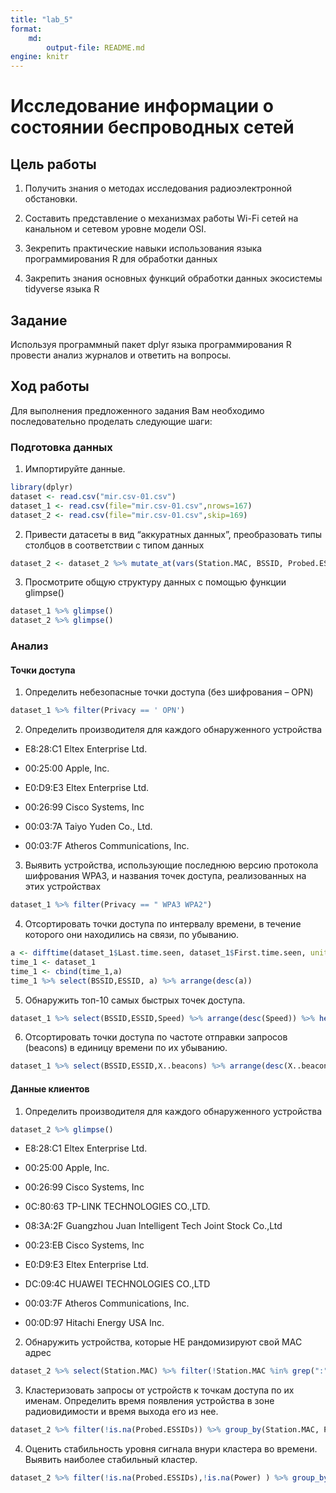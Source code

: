 ---
title: "lab_5"
format: 
    md:
        output-file: README.md
engine: knitr
---

# Исследование информации о состоянии беспроводных сетей

## Цель работы

1.  Получить знания о методах исследования радиоэлектронной обстановки.

2.  Составить представление о механизмах работы Wi-Fi сетей на канальном и сетевом уровне модели OSI.

3.  Зекрепить практические навыки использования языка программирования R для обработки данных

4.  Закрепить знания основных функций обработки данных экосистемы tidyverse языка R

## Задание

Используя программный пакет dplyr языка программирования R провести анализ журналов и ответить на вопросы.

## Ход работы

Для выполнения предложенного задания Вам необходимо последовательно проделать следующие шаги:

### Подготовка данных

1.  Импортируйте данные.

```{r}
library(dplyr)
dataset <- read.csv("mir.csv-01.csv")
dataset_1 <- read.csv(file="mir.csv-01.csv",nrows=167)
dataset_2 <- read.csv(file="mir.csv-01.csv",skip=169)
```

2.  Привести датасеты в вид "аккуратных данных", преобразовать типы столбцов в соответствии с типом данных

```{r}
dataset_2 <- dataset_2 %>% mutate_at(vars(Station.MAC, BSSID, Probed.ESSIDs), trimws) %>% mutate_at(vars(Station.MAC, BSSID, Probed.ESSIDs), na_if, "")
```

3.  Просмотрите общую структуру данных с помощью функции glimpse()

```{r}
dataset_1 %>% glimpse()
dataset_2 %>% glimpse()
```

### Анализ

#### Точки доступа

1.  Определить небезопасные точки доступа (без шифрования -- OPN)

```{r}
dataset_1 %>% filter(Privacy == ' OPN')
```

2.  Определить производителя для каждого обнаруженного устройства

-   E8:28:C1 Eltex Enterprise Ltd.

-   00:25:00 Apple, Inc.

-   E0:D9:E3 Eltex Enterprise Ltd.

-   00:26:99 Cisco Systems, Inc

-   00:03:7A Taiyo Yuden Co., Ltd.

-   00:03:7F Atheros Communications, Inc.

3.  Выявить устройства, использующие последнюю версию протокола шифрования WPA3, и названия точек доступа, реализованных на этих устройствах

```{r}
dataset_1 %>% filter(Privacy == " WPA3 WPA2")
```

4.  Отсортировать точки доступа по интервалу времени, в течение которого они находились на связи, по убыванию.

```{r}
a <- difftime(dataset_1$Last.time.seen, dataset_1$First.time.seen, units = "secs")
time_1 <- dataset_1
time_1 <- cbind(time_1,a)
time_1 %>% select(BSSID,ESSID, a) %>% arrange(desc(a))
```

5.  Обнаружить топ-10 самых быстрых точек доступа.

```{r}
dataset_1 %>% select(BSSID,ESSID,Speed) %>% arrange(desc(Speed)) %>% head(10)
```

6.  Отсортировать точки доступа по частоте отправки запросов (beacons) в единицу времени по их убыванию.

```{r}
dataset_1 %>% select(BSSID,ESSID,X..beacons) %>% arrange(desc(X..beacons))
```

#### Данные клиентов

1.  Определить производителя для каждого обнаруженного устройства

```{r}
dataset_2 %>% glimpse()
```

-   E8:28:C1 Eltex Enterprise Ltd.

-   00:25:00 Apple, Inc.

-   00:26:99 Cisco Systems, Inc

-   0C:80:63 TP-LINK TECHNOLOGIES CO.,LTD.

-   08:3A:2F Guangzhou Juan Intelligent Tech Joint Stock Co.,Ltd

-   00:23:EB Cisco Systems, Inc

-   E0:D9:E3 Eltex Enterprise Ltd.

-   DC:09:4C HUAWEI TECHNOLOGIES CO.,LTD

-   00:03:7F Atheros Communications, Inc.

-   00:0D:97 Hitachi Energy USA Inc.

2.  Обнаружить устройства, которые НЕ рандомизируют свой MAC адрес

```{r}
dataset_2 %>% select(Station.MAC) %>% filter(!Station.MAC %in% grep(":",dataset_2$Station.MAC, value = TRUE))
```

3.  Кластеризовать запросы от устройств к точкам доступа по их именам. Определить время появления устройства в зоне радиовидимости и время выхода его из нее.

```{r}
dataset_2 %>% filter(!is.na(Probed.ESSIDs)) %>% group_by(Station.MAC, Probed.ESSIDs) %>%  summarise("first" = min(First.time.seen), "last" = max(Last.time.seen), Power)
```

4.  Оценить стабильность уровня сигнала внури кластера во времени. Выявить наиболее стабильный кластер.

```{r}
dataset_2 %>% filter(!is.na(Probed.ESSIDs),!is.na(Power) ) %>% group_by(Station.MAC) %>%  summarise("first" = min(First.time.seen), "last" = max(Last.time.seen), Power) %>% arrange(desc(Power)) %>% head(1)
```
